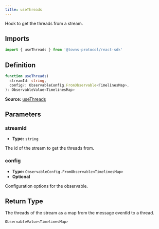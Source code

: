 ```yaml
---
title: useThreads
---
```

Hook to get the threads from a stream.

## Imports

```ts
import { useThreads } from '@towns-protocol/react-sdk'
```

## Definition

```ts
function useThreads(
  streamId: string,
  config?: ObservableConfig.FromObservable<TimelinesMap>,
): ObservableValue<TimelinesMap>
```

**Source:** [useThreads](https://github.com/towns-protocol/towns/blob/main/packages/react-sdk/src/useThreads.ts)

## Parameters

### streamId

- **Type:** `string`

The id of the stream to get the threads from.

### config

- **Type:** `ObservableConfig.FromObservable<TimelinesMap>`
- **Optional**

Configuration options for the observable.

## Return Type

The threads of the stream as a map from the message eventId to a thread.

```ts
ObservableValue<TimelinesMap>
```
